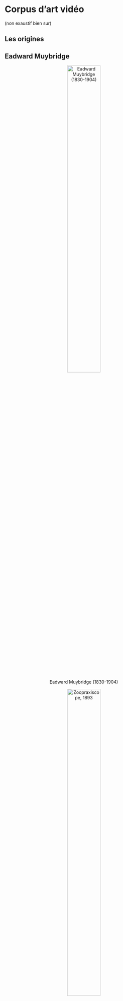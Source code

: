 # Corpus d'art vidéo {#corpus}

(non exaustif bien sur)

## Les origines 

## Eadward Muybridge

<center>
![Eadward Muybridge (1830-1904)](medias/corpus/muybridge/Optic_Projection_fig_411.jpg){width=50%} 

![Zoopraxiscope, 1893](medias/corpus/muybridge/Zoopraxiscope_16485d.gif){width=50%} 

![Phénakistiscope, 1893](medias/corpus/muybridge/Phenakistoscope.gif){width=50%} 

![Chronophotographie  "Eadweard Muybridge" by floorvan is licensed with CC BY-SA 2.0. To view a copy of this license, visit https://creativecommons.org/licenses/by-sa/2.0/ ](medias/corpus/muybridge/3695958436_43ae8a57db_b.jpg)

</center>

* https://fr.wikipedia.org/wiki/Ph%C3%A9nakistiscope
* https://fr.wikipedia.org/wiki/Eadweard_Muybridge
* http://www.artwiki.fr/?EdwardMuybridge


## Georges Mélies 
<center>
![Georges Mélies, 1861-1938](medias/corpus/melies/George_Melies.jpg){width=50%} 

![Le Voyage dans la Lune, 1902](medias/corpus/melies/voyage_dans_la_lune.gif){width=50%} 

![La Sirène, 1904](medias/corpus/melies/sirene_1904.gif){width=50%} 

![coloration manuel](medias/corpus/melies/b25.gif){width=50%} 

</center>

* http://www.artwiki.fr/?GeorgesMelies
* https://fr.wikipedia.org/wiki/Georges_M%C3%A9li%C3%A8s



## Dziga Vertov
<center>

![Dziga Vertov, 1896-1954](medias/corpus/vertov/Dziga-Vertov.jpg)

![The Man with the Movie Camera. 1929](medias/corpus/vertov/ManWAMovieCamera_1929_DzigaVertov.jpg)

![http://www.medienkunstnetz.de/works/der-mann-mit-derkamera/](medias/corpus/vertov/bild.jpg)

</center>

* https://www.moma.org/explore/inside_out/2010/04/20/dziga-vertov/
* http://www.artwiki.fr/?DzigaVertov


## Futurisme et l'art vidéo

## Umberto Boccioni
<center>
![Par Umberto Boccioni — Peggy Guggenheim Collection, Domaine public, https://commons.wikimedia.org/w/index.php?curid=38418936](medias/corpus/boccioni/Umberto_Boccioni_1913Dinamismo_di_un_ciclista.jpg)

## Anton Giulio Bragaglia
<center>

![Anton Giulio Bragaglia, 1890-1960](medias/corpus/bragaglia/Bragaglia_a_giulio.jpg){width=50%}

!["Man playing the double bass", 1911](medias/corpus/bragaglia/Anton-Giulio-Bragaglia-fotodinamica-02.jpg){width=75%}

!["The slap", 1910](medias/corpus/bragaglia/Anton-Giulio-Bragaglia-fotodinamica-04.jpg){width=75%}

!["Bow", 1911](medias/corpus/bragaglia/Anton-Giulio-Bragaglia-fotodinamica-05.jpg){width=75%}

!["Self portrait", 1913](medias/corpus/bragaglia/Anton-Giulio-Bragaglia-fotodinamica-06.jpg){width=75%}

!["Smoker", 1913](medias/corpus/bragaglia/Anton-Giulio-Bragaglia-fotodinamica-07.jpg){width=75%}

!["Waving", 1911](medias/corpus/bragaglia/Anton-Giulio-Bragaglia-fotodinamica-08.jpg){width=75%}

!["Poly-physiognomic portrait of U. Boccioni", 1913](medias/corpus/bragaglia/Anton-Giulio-Bragaglia-fotodinamica-09.jpg){width=75%}

!["Photodynamic portrait of a woman", 1924](medias/corpus/bragaglia/Anton-Giulio-Bragaglia-fotodinamica-11.jpg){width=75%}

!["Typist", 1911](medias/corpus/bragaglia/Anton-Giulio-Bragaglia-fotodinamica-12.jpg){width=75%}

!["L'éventail", 1928 ](medias/corpus/bragaglia/Anton-Giulio-Bragaglia-fotodinamica-13.jpg){width=75%}


<iframe width="640" height="480" src="https://www.youtube.com/embed/TxaIk26Pc-g" frameborder="0" allow="accelerometer; autoplay; clipboard-write; encrypted-media; gyroscope; picture-in-picture" allowfullscreen></iframe>

</center>

* https://www.italianways.com/past-and-futurism-in-bragaglias-photodynamics/
* http://www.artwiki.fr/?FuturismeArtvideo

## Marcel Duchamp
<center>
![Marcel Duchamp, 1887-1968](medias/corpus/duchamp/MarcelduchampEcologie_portrait_duchamp_20140916163736_20140916163758.jpg){width=75%}


![Rotoreliefs, 1926](medias/corpus/duchamp/MarcelduchampEcologie_duchamp_rotoreliefs_1935_20140917095658_20140917095757.jpg)


![Plaque rotative sur verre, ~1920-1923](medias/corpus/duchamp/MarcelduchampEcologie_ducha_rotative_plaque_verre_20140917224650_20140917225046.jpg)


<iframe width="100%" height="480px"  src="https://www.youtube.com/embed/dXINTf8kXCc" frameborder="0" allow="accelerometer; autoplay; clipboard-write; encrypted-media; gyroscope; picture-in-picture" allowfullscreen></iframe>
> Rotoreliefs, 1926



</center>

> La participation du spectateur, l'oeuvre ouverte:
>
> «Ce sont les regardeurs qui font les tableaux»
>
> «Somme toute, l'artiste n'est pas seul à accomplir l'acte de création car le spectateur établit le contact de l'oeuvre avec le monde extérieur en déchiffrant et en interprétant ses qualifications profondes et par là, ajoute sa propre contribution au processus créatif.»  
> -- <cite>Marcel Duchamp</cite>


> Il invente par ses Rotoreliefs l'Art cinétique


* http://www.artwiki.fr/?MarcelduchampEcologie
* https://fr.wikipedia.org/wiki/Marcel_Duchamp



## Stan Brakhage

<center>
![Stan Brakhage, 1933-2003](medias/corpus/brakhage/Stan_Brakhage_(circa_1976).jpg){width=50%}


<iframe width="100%" height="480px" src="https://www.youtube.com/embed/S5P5vkegmvU" frameborder="0" allow="accelerometer; autoplay; clipboard-write; encrypted-media; gyroscope; picture-in-picture" allowfullscreen></iframe>
 > Mothlight - Stan Brakhage [1963]
 >
 > On retrouve cette technique d'intervention sur la pellicule de manière encore plus marquée pour Mothlight, en 1963. Pour ce court-métrage, Brakhage ne s'est pas servi de caméra : il a inséré entre deux pellicules des feuilles et des insectes, ce qui donne de nouveau un rythme de défilement extrêmement rapide.
 > <cite> art wiki </cite>


<iframe width="100%" height="480px" src="https://www.youtube.com/embed/ESLn1OUxMGI" frameborder="0" allow="accelerometer; autoplay; clipboard-write; encrypted-media; gyroscope; picture-in-picture" allowfullscreen></iframe>
> The Dante Quartet - Stan Brakhage [1987]

</center>

* http://www.artwiki.fr/?StanBrakhage
* https://en.wikipedia.org/wiki/Stan_Brakhage


## John Milton Cage
* http://www.artwiki.fr/?JohnCage


## Norman McLaren

<center>

![Norman McLaren, 1914-1987](medias/corpus/mclaren/Norman_McLaren_drawing_on_film_-_1944.jpg)

<iframe width="100%" height="480px" src="https://www.youtube.com/embed/Q0vgZv_JWfM" frameborder="0" allow="accelerometer; autoplay; clipboard-write; encrypted-media; gyroscope; picture-in-picture" allowfullscreen></iframe>
> Pen Point Percussion (1958)

<iframe width="100%" height="480px" src="https://www.youtube.com/embed/0yJRWUAKgnY" frameborder="0" allow="accelerometer; autoplay; clipboard-write; encrypted-media; gyroscope; picture-in-picture" allowfullscreen></iframe>
> Mosaic (1965)

<iframe width="100%" height="480px" src="https://www.youtube.com/embed/UmSzc8mBJCM" frameborder="0" allow="accelerometer; autoplay; clipboard-write; encrypted-media; gyroscope; picture-in-picture" allowfullscreen></iframe>
> Synchromy (1971)

<iframe width="100%" height="480" src="https://www.youtube.com/embed/86Wp96uG-N8" frameborder="0" allow="accelerometer; autoplay; clipboard-write; encrypted-media; gyroscope; picture-in-picture" allowfullscreen></iframe>
> A Phantasy in Colors (1949)

</center>

* https://www.onf.ca/cineastes/norman-mclaren/
* https://fr.wikipedia.org/wiki/Norman_McLaren
* http://www.artwiki.fr/?NormanMcLaren

## 1960 et le début de la vidéo
<center>


```r
knitr::include_graphics(c("medias/corpus/1960/Charles_Bensinger_video_guide_2.jpg","medias/corpus/1960/Charles_Bensinger_video_guide_3.jpg"))
``` 

</center>

* https://cool.culturalheritage.org/videopreservation/vid_guide/
* https://en.wikipedia.org/wiki/Portapak


## Nam June Paik
<center>
![Nam June Paik, 1932-2006](medias/corpus/paik/paik_10.jpg)

```r
knitr::include_graphics(c("medias/corpus/paik/____NamJunepaik_0220452w_namjunepaikzenfortv1961975_vignette_300_209_20150414152312_20150414153250.jpg","medias/corpus/paik/__NamJunepaik_22222_vignette_300_209_20150414121039_20150414121316.jpg","medias/corpus/paik/_NamJunepaik_paik_magnet_tv_20150506194428_20150506194457.jpg"))
``` 

</center>
* http://www.artwiki.fr/?NamjunePaik
* https://fr.wikipedia.org/wiki/Nam_June_Paik

## Steina and Woody Vasulka

<center>

</center>

* https://www.fondation-langlois.org/html/f/page.php?NumPage=435
* http://www.sonore-visuel.fr/fr/evenement/au-commencement-etait-le-bruit-la-poesie-electronique-de-steina-et-woody-vasulka
* http://www.vasulka.org/
* https://www.fondation-langlois.org/html/f/page.php?NumPage=495
* https://www.eai.org/artists/steina-and-woody-vasulka/biography


## Wolf Vostell

<center>

</center>

* http://www.artwiki.fr/?WolfVostell

## Les Levine

<center>
</center>

* http://www.artwiki.fr/?LesLevine

## 1970

## Valie Export

* http://www.artwiki.fr/?ValieExport

## Frank Gillette

* http://www.artwiki.fr/?FrankGillette

## Michael Snow

* http://www.artwiki.fr/?MichaelSnow

## Jud Yalkut

* http://www.artwiki.fr/?JudYalkut

## Shigeko Kubota

* http://www.artwiki.fr/?ShigekoKubota

## Marina Abramovic & Ulay

* http://www.artwiki.fr/?AbramoviculayVideo70




## Jean-Pierre Boyer 

<center>

![Jean-Pierre Boyer, 1950 - ](medias/corpus/boyer/Portrait-e2288.jpg){width=50%}

![Chant magnetique](medias/corpus/boyer/Chant-magnetique.jpg)

![Eau](medias/corpus/boyer/Eau.jpg)

![Amertube](medias/corpus/boyer/L-Amertube-2f5ae.jpg)

![Phonoptic](medias/corpus/boyer/Phonoptic-33bd2.jpg)

![video cortex](medias/corpus/boyer/Video-Cortex-b8d37.jpg)

</center>

* https://www.horschamp.qc.ca/spip.php?article535
* https://vitheque.com/en/directors/jean-pierre-boyer
* https://www.fondation-langlois.org/html/e/page.php?NumPage=1839
* https://www.fondation-langlois.org/html/e/research.php?zoom=3&Filtres=5&Numero=i00005710&MotsCles=Jean-Pierre+Boyer


## David Rokeby

<center>

![David Rokeby, 1960-](medias/corpus/rokeby/d00004229-wide.jpg){width=75%}

Very Nervous System (1986-90)

<iframe src="https://player.vimeo.com/video/17231343" width="640" height="480" frameborder="0" allow="autoplay; fullscreen; picture-in-picture" allowfullscreen></iframe>
<p><a href="https://vimeo.com/17231343">Very Nervous System (1987 version)</a> from <a href="https://vimeo.com/davidrokeby">David Rokeby</a> on <a href="https://vimeo.com">Vimeo</a>.</p>


<iframe src="https://player.vimeo.com/video/8120954" width="640" height="424" frameborder="0" allow="autoplay; fullscreen; picture-in-picture" allowfullscreen></iframe>
<p><a href="https://vimeo.com/8120954">Very Nervous System (1982-1991) by David Rokeby</a> from <a href="https://vimeo.com/davidrokeby">David Rokeby</a> on <a href="https://vimeo.com">Vimeo</a>.</p>


</center>

* https://www.fondation-langlois.org/html/e/page.php?NumPage=1951
* http://www.davidrokeby.com/vns.html
* https://www.arshake.com/en/interview-david-rokeby/


## Ryoji Ikeda

<iframe title="vimeo-player" src="https://player.vimeo.com/video/91499224" width="100%" height="360" frameborder="0" allowfullscreen></iframe>

<iframe title="vimeo-player" src="https://player.vimeo.com/video/49873167" width="100%" height="360" frameborder="0" allowfullscreen></iframe>


https://www.ryojiikeda.com/

http://www.artwiki.fr/?RyojiIkeda

## Contemporains 

## Alexandre Burton + Julien Roy
<center>
<iframe src="https://player.vimeo.com/video/239921625?title=0&byline=0&portrait=0" width="100%" height="360" frameborder="0" allow="autoplay; fullscreen; picture-in-picture" allowfullscreen></iframe>
<p><a href="https://vimeo.com/239921625">trois pi&egrave;ces avec des titres - MUTEK Montr&eacute;al 2017</a> from <a href="https://vimeo.com/artificiel">artificiel</a> on <a href="https://vimeo.com">Vimeo</a>.</p>
</center>
* https://www.artificiel.org/projet/3pieces


## Sabrina Ratté

<iframe title="vimeo-player" src="https://player.vimeo.com/video/495505591" width="100%" height="360" frameborder="0" allowfullscreen></iframe>


* http://sabrinaratte.com/FLORALIA-2021
* https://infrarouge.org/productions#/introduction-la-violence/
* http://sabrinaratte.com/filter/VIDEOS
* https://ellephant.org/artists/sabrina-ratte/

## Allison Moore 

* http://www.allisonmoore.net/about


## Guillaume Vallée

* https://www.gvallee.com/


## TIND :: thisisnotdesign

* http://tind.org/



## Dérapages

### DEADLINE 17 avril 2021 : date limite pour soumettre un film.

https://derapage.ca/?fbclid=IwAR1VeYPaM7V9x1IoA0_eM9vtRQpD9VERCpwDl4oRTxOXK_n41Vol67EQH5E

###  Dérapages  

https://www.youtube.com/results?search_query=derapage+festival

<iframe width="100%" height="480" src="https://www.youtube.com/embed/lvUH7b8x1DM" frameborder="0" allow="accelerometer; autoplay; clipboard-write; encrypted-media; gyroscope; picture-in-picture" allowfullscreen></iframe>

<iframe width="100%" height="480" src="https://www.youtube.com/embed/w3tx2bgip4o" frameborder="0" allow="accelerometer; autoplay; clipboard-write; encrypted-media; gyroscope; picture-in-picture" allowfullscreen></iframe>

<iframe width="100%" height="480" src="https://www.youtube.com/embed/sGUgCo1PkzE" frameborder="0" allow="accelerometer; autoplay; clipboard-write; encrypted-media; gyroscope; picture-in-picture" allowfullscreen></iframe>

<iframe width="100%" height="480" src="https://www.youtube.com/embed/DJgUtwhClj4" frameborder="0" allow="accelerometer; autoplay; clipboard-write; encrypted-media; gyroscope; picture-in-picture" allowfullscreen></iframe>

<iframe width="100%" height="480" src="https://www.youtube.com/embed/PPZP2A972LM" frameborder="0" allow="accelerometer; autoplay; clipboard-write; encrypted-media; gyroscope; picture-in-picture" allowfullscreen></iframe>

<iframe width="100%" height="480" src="https://www.youtube.com/embed/JUqmzbIsaAs" frameborder="0" allow="accelerometer; autoplay; clipboard-write; encrypted-media; gyroscope; picture-in-picture" allowfullscreen></iframe>






## Festivals 


###  *FILE* Electronic Language International Festival

* https://file.org.br/videoarte_2018/
* https://file.org.br/file_sp_2019/
* https://file.org.br/videoarte_2019/

### Mutek 

* https://mutek.org/en/artists/


### *ISEA* Inter-Society for the Electronic Arts 

* https://art2020.isea-international.org/art-portfolio/
* https://isea2020.isea-international.org/wp-content/uploads/2020/10/ISEA-Programme-book-271020.pdf


### HTMlles (Ada X)

* https://www.ada-x.org/productions/festival/